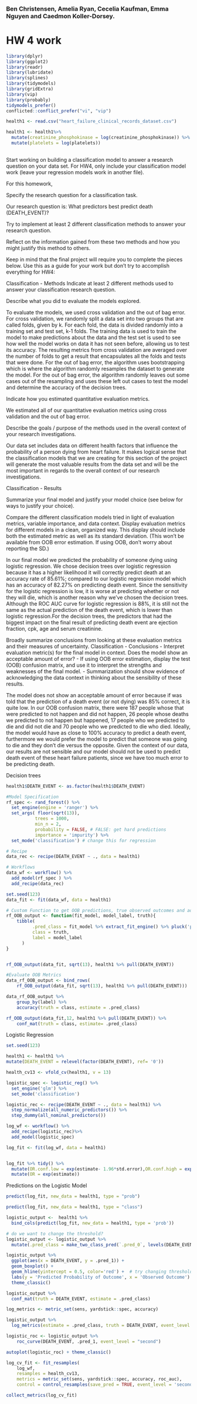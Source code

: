 ### Ben Christensen, Amelia Ryan, Cecelia Kaufman, Emma Nguyen and Caedmon Koller-Dorsey. 

# HW 4 work 
```r
library(dplyr)
library(ggplot2)
library(readr)
library(lubridate)
library(splines)
library(tidymodels)
library(gridExtra)
library(vip)
library(probably)
tidymodels_prefer()
conflicted::conflict_prefer("vi", "vip") 

```

```r
health1 <- read.csv("heart_failure_clinical_records_dataset.csv")
```

```r
health1 <- health1%>%
  mutate(creatinine_phosphokinase = log(creatinine_phosphokinase)) %>%
  mutate(platelets = log(platelets))
  
```


Start working on building a classification model to answer a research question on your data set. For HW4, only include your classification model work (leave your regression models work in another file).

For this homework,

Specify the research question for a classification task.

Our research question is: What predictors best predict death (DEATH_EVENT)?

Try to implement at least 2 different classification methods to answer your research question.

Reflect on the information gained from these two methods and how you might justify this method to others.

Keep in mind that the final project will require you to complete the pieces below. Use this as a guide for your work but don’t try to accomplish everything for HW4:

Classification - Methods
Indicate at least 2 different methods used to answer your classification research question.

Describe what you did to evaluate the models explored.

To evaluate the models, we used cross validation and the out of bag error. For cross validation, we randomly  split a data set into two groups that are called folds, given by k. For each fold, the data is divided randomly into a training set  and test set, k-1 folds. The training data is used to train the model to make predictions about the data and the test set is used to see how well the model works on data it has not seen before, allowing us to test its accuracy. The resulting metrics from cross validation are averaged over the number of folds to get a result that encapsulates all the folds and tests that were done. For the out of bag error, the algorithm uses bootstrapping which is where the algorithm randomly resamples the dataset to generate the model. For the out of bag error, the algorithm randomly leaves out some cases out of the resampling and uses these left out cases to test the model and determine the accuracy of the decision trees.

Indicate how you estimated quantitative evaluation metrics.

We estimated all of our quantitative evaluation metrics using cross validation and the out of bag error. 

Describe the goals / purpose of the methods used in the overall context of your research investigations.

Our data set includes data on different health factors that influence the probability of a person dying from heart failure. It makes logical sense that the classification models that we are creating for this section of the project will generate the most valuable results from the data set and will be the most important in regards to the overall context of our research investigations.

Classification - Results

Summarize your final model and justify your model choice (see below for ways to justify your choice).

Compare the different classification models tried in light of evaluation metrics, variable importance, and data context.
Display evaluation metrics for different models in a clean, organized way. This display should include both the estimated metric as well as its standard deviation. (This won’t be available from OOB error estimation. If using OOB, don’t worry about reporting the SD.)

In our final model we predicted the probability of someone dying using logistic regression. We chose decision trees over logistic regression because it has a higher likelihood it will correctly predict death at an accuracy rate of 85.61%; compared to our logistic regression model which has an accuracy of 82.27% on predicting death event. Since the sensitivity for the logistic regression is low, it is worse at predicting whether or not they will die, which is another reason why we've chosen the decision trees. Although the ROC AUC curve for logistic regression is 88%, it is still not the same as the actual prediction of the death event, which is lower than logistic regression.For the decision trees, the predictors that had the biggest impact on the final result of predicting death event are ejection fraction, cpk, age and serum creatinine. 

Broadly summarize conclusions from looking at these evaluation metrics and their measures of uncertainty.
Classification - Conclusions - Interpret evaluation metric(s) for the final model in context. Does the model show an acceptable amount of error? - If using OOB error estimation, display the test (OOB) confusion matrix, and use it to interpret the strengths and weaknesses of the final model. - Summarization should show evidence of acknowledging the data context in thinking about the sensibility of these results.

The model does not show an acceptable amount of error because if was told that the prediction of a death event (or not dying) was 85% correct, it is quite low. In our OOB confusion matrix, there were 187 people whose that were predicted to not happen and did not happen, 26 people whose deaths we predicted to not happen but happened, 17 people who we predicted to die and did not die and 70 people who we predicted to die who died. Ideally, the model would have as close to 100% accuracy to predict a death event, furthermore we would prefer the model to predict that someone was going to die and they don't die versus the opposite. Given the context of our data, our results are not sensible and our model should not be used to predict death event of these heart failure patients, since we have too much error to be predicting death. 

Decision trees

```r

health1$DEATH_EVENT <- as.factor(health1$DEATH_EVENT)

#Model Specification
rf_spec <- rand_forest() %>%
  set_engine(engine = 'ranger') %>% 
  set_args( floor(sqrt(13)),
           trees = 1000, 
           min_n = 2,
           probability = FALSE, # FALSE: get hard predictions
           importance = 'impurity') %>%
  set_mode('classification') # change this for regression

# Recipe
data_rec <- recipe(DEATH_EVENT ~ ., data = health1) 

# Workflows
data_wf <- workflow() %>%
  add_model(rf_spec ) %>%
  add_recipe(data_rec)

```

```r
set.seed(123) 
data_fit <- fit(data_wf, data = health1)
```

```r
# Custom Function to get OOB predictions, true observed outcomes and add a user-provided model label
rf_OOB_output <- function(fit_model, model_label, truth){
    tibble(
          .pred_class = fit_model %>% extract_fit_engine() %>% pluck('predictions'), #OOB predictions
          class = truth,
          label = model_label
      )
}


rf_OOB_output(data_fit, sqrt(13), health1 %>% pull(DEATH_EVENT))
```

```r
#Evaluate OOB Metrics
data_rf_OOB_output <- bind_rows(
    rf_OOB_output(data_fit, sqrt(13), health1 %>% pull(DEATH_EVENT)))

data_rf_OOB_output %>% 
    group_by(label) %>%
    accuracy(truth = class, estimate = .pred_class)
```

```r
rf_OOB_output(data_fit,12, health1 %>% pull(DEATH_EVENT)) %>%
    conf_mat(truth = class, estimate= .pred_class)
```


Logistic Regression


```r

set.seed(123)

health1 <- health1 %>%
mutate(DEATH_EVENT = relevel(factor(DEATH_EVENT), ref= '0'))

health_cv13 <- vfold_cv(health1, v = 13)

logistic_spec <- logistic_reg() %>%
  set_engine('glm') %>%
  set_mode('classification')

logistic_rec <- recipe(DEATH_EVENT ~ ., data = health1) %>%
  step_normalize(all_numeric_predictors()) %>%
  step_dummy(all_nominal_predictors())

log_wf <- workflow() %>%
  add_recipe(logistic_rec)%>%
  add_model(logistic_spec)

log_fit <- fit(log_wf, data = health1)


log_fit %>% tidy() %>%
  mutate(OR.conf.low = exp(estimate- 1.96*std.error),OR.conf.high = exp(estimate + 1.96*std.error)) %>%
  mutate(OR = exp(estimate))
```

Predictions on the Logistic Model

```r
predict(log_fit, new_data = health1, type = "prob")

predict(log_fit, new_data = health1, type = "class")
```


```r
logistic_output <-  health1 %>%
  bind_cols(predict(log_fit, new_data = health1, type = 'prob')) 

# do we want to change the threshold?
logistic_output <- logistic_output %>%
  mutate(.pred_class = make_two_class_pred(`.pred_0`, levels(DEATH_EVENT), threshold = .5)) 

logistic_output %>%
  ggplot(aes(x = DEATH_EVENT, y = .pred_1)) +
  geom_boxplot() + 
  geom_hline(yintercept = 0.5, color='red') +  # try changing threshold
  labs(y = 'Predicted Probability of Outcome', x = 'Observed Outcome') +
  theme_classic()
```


```r
logistic_output %>%
  conf_mat(truth = DEATH_EVENT, estimate = .pred_class)

log_metrics <- metric_set(sens, yardstick::spec, accuracy) 

logistic_output %>% 
  log_metrics(estimate = .pred_class, truth = DEATH_EVENT, event_level = "second")
```

```r
logistic_roc <- logistic_output %>% 
    roc_curve(DEATH_EVENT, .pred_1, event_level = "second")

autoplot(logistic_roc) + theme_classic()
```




```r
log_cv_fit <- fit_resamples(
    log_wf, 
    resamples = health_cv13,
    metrics = metric_set(sens, yardstick::spec, accuracy, roc_auc),
    control = control_resamples(save_pred = TRUE, event_level = 'second'))  

collect_metrics(log_cv_fit) 
```


